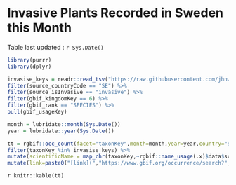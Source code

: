 
# Invasive Plants Recorded in Sweden this Month

Table last updated : `r Sys.Date()`


```r

library(purrr)
library(dplyr)

invasise_keys = readr::read_tsv("https://raw.githubusercontent.com/jhnwllr/griis-compendium/main/exports/griis-compendium.tsv") %>% 
filter(source_countryCode == "SE") %>% 
filter(source_isInvasive == "invasive") %>% 
filter(gbif_kingdomKey == 6) %>% 
filter(gbif_rank == "SPECIES") %>% 
pull(gbif_usageKey)

month = lubridate::month(Sys.Date())
year = lubridate::year(Sys.Date())

tt = rgbif::occ_count(facet="taxonKey",month=month,year=year,country="SE",taxonKey="6",facetLimit=1000000) %>% 
filter(taxonKey %in% invasise_keys) %>% 
mutate(scientificName = map_chr(taxonKey,~rgbif::name_usage(.x)$data$scientificName)) %>% 
mutate(link=paste0("[link](","https://www.gbif.org/occurrence/search?","country=SE","&month=",month,"&taxon_key=",taxonKey,"&year=",year,")")) 

```

`r knitr::kable(tt)`
